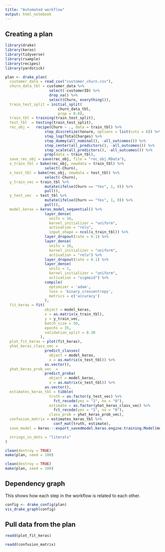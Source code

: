 ```yaml
---
title: "Automated workflow"
output: html_notebook
---
```


## Creating a plan

```r
library(drake)
library(keras)
library(tidyverse)
library(rsample)
library(recipes)
library(yardstick)

plan <- drake_plan(
  customer_data = read_csv("customer_churn.csv"),
  churn_data_tbl = customer_data %>%
                    select(-customerID) %>%
                    drop_na() %>%
                    select(Churn, everything()),
  train_test_split = initial_split(
                        churn_data_tbl, 
                        prop = 0.8),
  train_tbl = training(train_test_split),
  test_tbl  = testing(train_test_split),
  rec_obj =   recipe(Churn ~ ., data = train_tbl) %>%
                  step_discretize(tenure, options = list(cuts = 6)) %>%
                  step_log(TotalCharges) %>%
                  step_dummy(all_nominal(), -all_outcomes()) %>%
                  step_center(all_predictors(), -all_outcomes()) %>%
                  step_scale(all_predictors(), -all_outcomes()) %>%
                  prep(data = train_tbl),
  save_rec_obj = save(rec_obj, file = "rec_obj.RData"),
  x_train_tbl = bake(rec_obj, newdata = train_tbl) %>% 
                  select(-Churn),
  x_test_tbl = bake(rec_obj, newdata = test_tbl) %>%
                  select(-Churn),
  y_train_vec = train_tbl %>%
                  mutate(ifelse(Churn == "Yes", 1, 0)) %>%
                  pull(),
  y_test_vec  = test_tbl %>%
                  mutate(ifelse(Churn == "Yes", 1, 0)) %>%
                  pull(),
  model_keras = keras_model_sequential() %>%
                  layer_dense(
                    units = 16, 
                    kernel_initializer = "uniform", 
                    activation = "relu", 
                    input_shape = ncol(x_train_tbl)) %>% 
                  layer_dropout(rate = 0.1) %>%
                  layer_dense(
                    units = 16, 
                    kernel_initializer = "uniform", 
                    activation = "relu") %>% 
                  layer_dropout(rate = 0.1) %>%
                  layer_dense(
                    units = 1, 
                    kernel_initializer = "uniform", 
                    activation = "sigmoid") %>% 
                  compile(
                    optimizer = 'adam',
                    loss = 'binary_crossentropy',
                    metrics = c('accuracy')
                  ),
  fit_keras = fit(
                  object = model_keras, 
                  x = as.matrix(x_train_tbl), 
                  y = y_train_vec,
                  batch_size = 50, 
                  epochs = 35,
                  validation_split = 0.30
                ),
  plot_fit_keras = plot(fit_keras),
  yhat_keras_class_vec = 
                  predict_classes(
                    object = model_keras, 
                    x = as.matrix(x_test_tbl)) %>%
                  as.vector(),
  yhat_keras_prob_vec  = 
                  predict_proba(
                    object = model_keras, 
                    x = as.matrix(x_test_tbl)) %>%
                  as.vector(),
  estimates_keras_tbl = tibble(
                    truth = as.factor(y_test_vec) %>% 
                      fct_recode(yes = "1", no = "0"),
                    estimate = as.factor(yhat_keras_class_vec) %>% 
                      fct_recode(yes = "1", no = "0"),
                    class_prob = yhat_keras_prob_vec),
  confusion_matrix = estimates_keras_tbl %>%
                      conf_mat(truth, estimate),
  save_model = keras:::export_savedmodel.keras.engine.training.Model(model_keras, "newmodel"),

  strings_in_dots = "literals"
)
```

```r
clean(destroy = TRUE)
make(plan, seed = 100)
```

```r
clean(destroy = TRUE)
make(plan, seed = 100)
```

## Dependency graph

This shows how each step in the workflow is related to each other.

```r
config <- drake_config(plan)
vis_drake_graph(config)
```

## Pull data from the plan

```r
readd(plot_fit_keras)
```

```r
readd(confusion_matrix)
```


